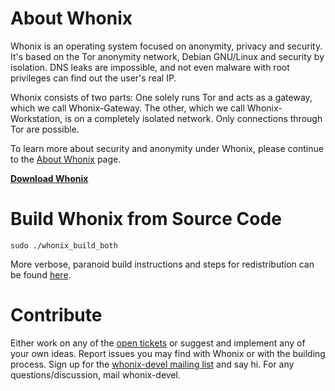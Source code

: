 
<!--
# This file is part of Whonix
# Copyright (C) 2012 - 2013 adrelanos <adrelanos at riseup dot net>
# See the file COPYING for copying conditions.
-->

= About Whonix =

Whonix is an operating system focused on anonymity, privacy and security. It's based on the Tor anonymity network, Debian GNU/Linux and security by isolation. DNS leaks are impossible, and not even malware with root privileges can find out the user's real IP.

Whonix consists of two parts: One solely runs Tor and acts as a gateway, which we call Whonix-Gateway. The other, which we call Whonix-Workstation, is on a completely isolated network. Only connections through Tor are possible.

To learn more about security and anonymity under Whonix, please continue to the [https://www.whonix.org/wiki/About About Whonix] page.

'''[https://www.whonix.org/wiki/Download Download Whonix]'''

= Build Whonix from Source Code =

<pre>
sudo ./whonix_build_both
</pre>

More verbose, paranoid build instructions and steps for redistribution can be found [https://www.whonix.org/wiki/Dev/Build_Documentation here].

= Contribute =

Either work on any of the [https://github.com/Whonix/Whonix/issues open tickets] or suggest and implement any of your own ideas. Report issues you may find with Whonix or with the building process. Sign up for the [https://www.whonix.org/cgi-bin/mailman/listinfo/whonix-devel whonix-devel mailing list] and say hi. For any questions/discussion, mail whonix-devel.

